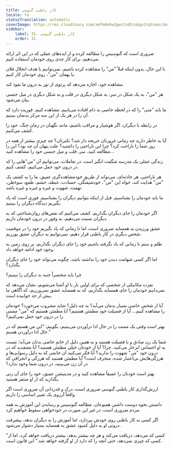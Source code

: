```yaml
---
title: کار باطنی گنوسی
locale: fa
statusTranslation: automatic
coverImage: https://res.cloudinary.com/xmfm6mhw3gwctndtcubgx2rptnae/image/upload/v1740468922/small_cover_tratado_de_psicologia_revolucionaria_a4c0dca4e0.webp
sidebar:
    label: 31. کار باطنی گنوسی
    order: 31
---
```

ضروری است که گنوسیس را مطالعه کرده و از ایده‌های عملی که در این اثر ارائه می‌دهیم، برای کار جدی روی خودمان استفاده کنیم.

با این حال، بدون اینکه قبلاً "من" را مشاهده کرده باشیم، نمی‌توانیم با هدف انحلال فلان یا بهمان "من"، روی خودمان کار کنیم.

مشاهده خود، اجازه می‌دهد که پرتوی از نور به درون ما نفوذ کند.

هر "من"، به یک شکل در سر، به شکل دیگری در قلب و به شکل دیگری در میل جنسی بیان می‌شود.

ما باید "منی" را که در لحظه خاصی به دام افتاده می‌یابیم، مشاهده کنیم. فوریت دارد که آن را در هر یک از این سه مرکز بدنمان ببینیم.

در رابطه با دیگران، اگر هوشیار و مراقب باشیم، مانند نگهبان در زمان جنگ، خود را کشف می‌کنیم.

آیا به خاطر دارید چه زمانی غرورتان جریحه دار شد؟ تکبرتان؟ چه چیزی بیشتر از همه در روز شما را ناراحت کرد؟ چرا این ناراحتی را داشتید؟ علت پنهان آن چه بود؟ این را مطالعه کنید، سر، قلب و میل جنسی خود را مشاهده کنید...

زندگی عملی یک مدرسه شگفت انگیز است. در تعاملات، می‌توانیم آن "من"هایی را که در درون خود حمل می‌کنیم، کشف کنیم.

هر ناراحتی، هر حادثه‌ای، می‌تواند از طریق خودمشاهده‌گری عمیق، ما را به کشف یک "من" هدایت کند، خواه این "من"، خودشیفتگی، حسادت، غبطه، خشم، طمع، سوءظن، تهمت، شهوت و غیره و غیره و غیره باشد.

ما باید خودمان را بشناسیم، قبل از اینکه بتوانیم دیگران را بشناسیم. فوری است که یاد بگیریم دیدگاه دیگران را ببینیم.

اگر خودمان را جای دیگران بگذاریم، کشف می‌کنیم که نقص‌های روان‌شناختی که به دیگران نسبت می‌دهیم، به وفور در درون خودمان داریم.

عشق ورزیدن به همسایه ضروری است، اما تا زمانی که یاد نگیریم خود را در موقعیت شخص دیگری در کار باطنی قرار دهیم، نمی‌توانیم به دیگران عشق بورزیم.

ظلم و ستم تا زمانی که یاد نگرفته باشیم خود را جای دیگران بگذاریم، بر روی زمین به وجود خود ادامه خواهد داد.

اما اگر کسی شهامت دیدن خود را نداشته باشد، چگونه می‌تواند خود را جای دیگران بگذارد؟

چرا باید منحصراً جنبه بد دیگران را ببینیم؟

نفرت مکانیکی از شخصی که برای اولین بار با او آشنا می‌شویم، نشان می‌دهد که نمی‌دانیم خودمان را جای همسایه بگذاریم، که به همسایه عشق نمی‌ورزیم، که آگاهی ما بیش از حد خوابیده است.

آیا از شخص خاصی بسیار بدمان می‌آید؟ به چه دلیل؟ شاید مشروب می‌خورد؟ خودمان را مشاهده کنیم... آیا از فضیلت خود مطمئن هستیم؟ آیا مطمئن هستیم که "من" مستی را در درون خود حمل نمی‌کنیم؟

بهتر است وقتی یک مست را در حال ادا درآوردن می‌بینیم، بگوییم: "این من هستم که در حال ادا درآوردن هستم."

شما یک زن صادق و با فضیلت هستید و به همین دلیل از خانم خاصی بدتان می‌آید؛ نسبت به او احساس انزجار می‌کنید. چرا؟ آیا از خودتان خیلی مطمئن هستید؟ آیا معتقدید که در درون خود "من" شهوت را ندارید؟ آیا فکر می‌کنید آن خانمی که به دلیل رسوایی‌ها و هرزگی‌هایش بی‌اعتبار شده، منحرف است؟ آیا مطمئن هستید که هرزگی و انحرافی که در آن زن می‌بینید، در درون شما وجود ندارد؟

بهتر است خودتان را عمیقاً مشاهده کنید و در مدیتیشن عمیق، خود را جای آن زنی بگذارید که از او متنفر هستید.

ارزش‌گذاری کار باطنی گنوسی ضروری است، درک و قدردانی آن ضروری است اگر واقعاً آرزوی یک تغییر اساسی را داریم.

دانستن نحوه دوست داشتن همنوعان، مطالعه گنوسیس و رساندن این آموزش به همه مردم ضروری است، در غیر این صورت در خودخواهی سقوط خواهیم کرد.

اگر کسی به کار باطنی روی خودش بپردازد، اما آموزش را به دیگران ندهد، پیشرفت درونی او به دلیل کمبود عشق به همسایه بسیار دشوار می‌شود.

"کسی که می‌دهد، دریافت می‌کند و هر چه بیشتر بدهد، بیشتر دریافت خواهد کرد، اما از کسی که چیزی نمی‌دهد، حتی آنچه را که دارد از او گرفته خواهد شد." این قانون است.

